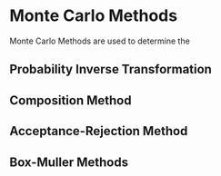 # Monte Carlo Methods

Monte Carlo Methods are used to determine the 

## Probability Inverse Transformation

## Composition Method

## Acceptance-Rejection Method




## Box-Muller Methods

